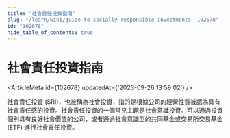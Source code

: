 ```yaml
---
title: "社會責任投資指南"
slug: "/learn/wiki/guide-to-socially-responsible-investments--102678"
id: "102678"
hide_table_of_contents: true
---
```



# 社會責任投資指南

<ArticleMeta id={102678} updatedAt={'2023-09-26 13:59:02'} />
<div className='border-solid border-b border-t-0 my-4 border-[var(--ifm-color-gray-300)]' />

社會責任投資 (SRI)，也被稱為社會投資，指的是根據公司的經營性質被認為具有社會責任感的投資。社會責任投資的一個常見主題是社會意識投資。可以通過投資個別具有良好社會價值的公司，或者通過社會意識型的共同基金或交易所交易基金 (ETF) 進行社會責任投資。
